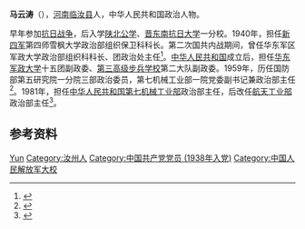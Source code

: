 '''马云涛'''（{{bd|1920年|11月|2019年|5月2日|catIdx=Ma}}），[[河南|河南]][[临汝县|临汝县]]人，中华人民共和国政治人物。

早年参加[[抗日战争|抗日战争]]，后入学[[陕北公学|陕北公学]]、[[晋东南抗日大学|晋东南抗日大学]]一分校。1940年，担任[[新四军|新四军]]第四师雪枫大学政治部组织保卫科科长。第二次国共内战期间，曾任华东军区军政大学政治部组织科科长、团政治处主任<ref>{{cite book|author1=中共河南省委党工作委员会|title=抗大四分校校史资料选编|date=1990年9月|publisher=郑州：河南人民出版社|isbn=7-215-01134-8|pages=350}}</ref>。[[中华人民共和国|中华人民共和国]]成立后，担任[[华东军政大学|华东军政大学]]十五团副政委、[[第三高级步兵学校|第三高级步兵学校]]第二大队副政委。1959年，历任国防部第五研究院一分院三部政治委员，第七机械工业部一院党委副书记兼政治部主任<ref>{{cite book|author1=华东军事政治大学南京校史研究会编|title=雄风永存 中国人民解放军华东军事政治大学校史资料汇编|pages=214-215|accessdate=2015-06-21}}</ref>。1981年，担任[[中华人民共和国第七机械工业部|中华人民共和国第七机械工业部]]政治部主任，后改任[[航天工业部|航天工业部]]政治部主任<ref>{{cite book|author1=汝州市地方史志编纂委员会|title=汝州市志|date=1994年11月|publisher=郑州：中州古籍出版社|isbn=7-5348-1232-1|pages=778|accessdate=2015-06-21}}</ref>。

== 参考资料 ==
{{reflist}}

{{中国政治人物小作品}}

{{Authority control}}
{{DEFAULTSORT:Ma马}}
[[Category:马姓|Yun]]
[[Category:汝州人|Category:汝州人]]
[[Category:中国共产党党员_(1938年入党)|Category:中国共产党党员 (1938年入党)]]
[[Category:中国人民解放军大校|Category:中国人民解放军大校]]